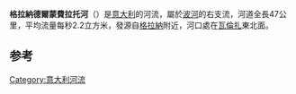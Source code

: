 {{Infobox river
| name              = Grana del Monferrato
| image             =
| image_caption     =
| source1_location  = near [[Grana_(AT)|Grana]], [[Province_of_Asti|Province of Asti]], [[Piedmont|Piedmont]]
| mouth_location    = River [[Po_River|Po]] northeast of [[Valenza|Valenza]]
| mouth_coordinates = {{coord|45.0206|N|8.6678|E|source:wikidata-and-enwiki-cat-tree_region:IT|display=it}}
| progression       = 
| subdivision_type1 = 国家
| subdivision_name1 = {{ITA}}
| length            = {{convert|47|km|mi|abbr=on}}<ref name="ADPO">Most statistics sourced from Autorità di bacino del fiume Po, [http://www.adbpo.it/on-line/ADBPO/Home/Pianificazione/Allegatialledelibere/Allegati2004-n.18/documento8001.html Bacino del Torrente Grana’], ''Rete idrografica minore naturale di pianura'',Progetto di integrazione al piano stralcio per l’Assetto Idrogeologico (PAI).</ref>
| source1_elevation = {{convert|305|m|ft|abbr=on}}<ref name="ADPO"/> 
| mouth_elevation   = {{convert|88|m|ft|abbr=on}}<ref name="ADPO"/>
| discharge1_avg    = {{convert|2.2|m3/s|cuft/s|abbr=on}} (close to its confluence with the Po)<ref name="wikiIT">Mean discharge value from Italian Wikipedia article</ref>
| basin_size        = {{convert|192|km2|mi2|abbr=on}}<ref name="ADPO"/> 
| map               = Grana del monferrato location map.jpg
| map_caption       = Location within southern [[Piedmont|Piedmont]]
}}
'''格拉納德爾蒙費拉托河'''（{{lang-it|Grana del Monferrato}}）是[[意大利|意大利]]的河流，屬於[[波河|波河]]的右支流，河道全長47公里，平均流量每秒2.2立方米，發源自[[格拉納|格拉納]]附近，河口處在[[瓦倫扎|瓦倫扎]]東北面。

==参考==
{{refs}}

{{Italy-geo-stub}}
[[Category:意大利河流|Category:意大利河流]]